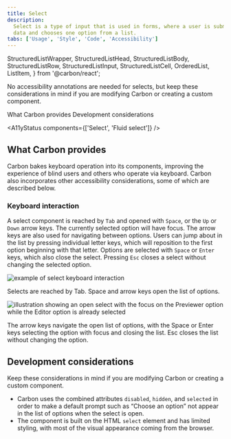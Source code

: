 ```yaml
---
title: Select
description:
  Select is a type of input that is used in forms, where a user is submitting
  data and chooses one option from a list.
tabs: ['Usage', 'Style', 'Code', 'Accessibility']
---
```



  StructuredListWrapper,
  StructuredListHead,
  StructuredListBody,
  StructuredListRow,
  StructuredListInput,
  StructuredListCell,
  OrderedList,
  ListItem,
} from '@carbon/react';

<PageDescription>

No accessibility annotations are needed for selects, but keep these
considerations in mind if you are modifying Carbon or creating a custom
component.

</PageDescription>

<AnchorLinks>

<AnchorLink>What Carbon provides</AnchorLink>
<AnchorLink>Development considerations</AnchorLink>

</AnchorLinks>

<A11yStatus components={['Select', 'Fluid select']} />

## What Carbon provides

Carbon bakes keyboard operation into its components, improving the experience of
blind users and others who operate via keyboard. Carbon also incorporates other
accessibility considerations, some of which are described below.

### Keyboard interaction

A select component is reached by `Tab` and opened with `Space`, or the `Up` or
`Down` arrow keys. The currently selected option will have focus. The arrow keys
are also used for navigating between options. Users can jump about in the list
by pressing individual letter keys, which will reposition to the first option
beginning with that letter. Options are selected with `Space` or `Enter` keys,
which also close the select. Pressing `Esc` closes a select without changing the
selected option.

<Row>
<Column colLg={8}>

![example of select keyboard interaction](images/select-accessibility-1.png)

<Caption>
  Selects are reached by Tab. Space and arrow keys open the list of options.
</Caption>

</Column>
</Row>

<Row>
<Column colLg={8}>

![illustration showing an open select with the focus on the Previewer option while the Editor option is already selected](images/select-accessibility-2.png)

<Caption>
  The arrow keys navigate the open list of options, with the Space or Enter keys
  selecting the option with focus and closing the list. Esc closes the list
  without changing the option.
</Caption>

</Column>
</Row>

## Development considerations

Keep these considerations in mind if you are modifying Carbon or creating a
custom component.

- Carbon uses the combined attributes `disabled`, `hidden`, and `selected` in
  order to make a default prompt such as “Choose an option” not appear in the
  list of options when the select is open.
- The component is built on the HTML `select` element and has limited styling,
  with most of the visual appearance coming from the browser.
